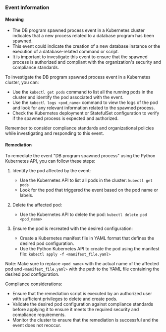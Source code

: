 
### Event Information

#### Meaning

- The DB program spawned process event in a Kubernetes cluster indicates that a new process related to a database program has been spawned.
- This event could indicate the creation of a new database instance or the execution of a database-related command or script.
- It is important to investigate this event to ensure that the spawned process is authorized and compliant with the organization's security and compliance standards.

To investigate the DB program spawned process event in a Kubernetes cluster, you can:
- Use the `kubectl get pods` command to list all the running pods in the cluster and identify the pod associated with the event.
- Use the `kubectl logs <pod_name>` command to view the logs of the pod and look for any relevant information related to the spawned process.
- Check the Kubernetes deployment or StatefulSet configuration to verify if the spawned process is expected and authorized.

Remember to consider compliance standards and organizational policies while investigating and responding to this event.

#### Remediation

To remediate the event "DB program spawned process" using the Python Kubernetes API, you can follow these steps:

1. Identify the pod affected by the event:
   - Use the Kubernetes API to list all pods in the cluster: `kubectl get pods`
   - Look for the pod that triggered the event based on the pod name or labels.

2. Delete the affected pod:
   - Use the Kubernetes API to delete the pod: `kubectl delete pod <pod_name>`

3. Ensure the pod is recreated with the desired configuration:
   - Create a Kubernetes manifest file in YAML format that defines the desired pod configuration.
   - Use the Python Kubernetes API to create the pod using the manifest file: `kubectl apply -f <manifest_file.yaml>`

Note: Make sure to replace `<pod_name>` with the actual name of the affected pod and `<manifest_file.yaml>` with the path to the YAML file containing the desired pod configuration.

Compliance considerations:
- Ensure that the remediation script is executed by an authorized user with sufficient privileges to delete and create pods.
- Validate the desired pod configuration against compliance standards before applying it to ensure it meets the required security and compliance requirements.
- Monitor the cluster to ensure that the remediation is successful and the event does not reoccur.

